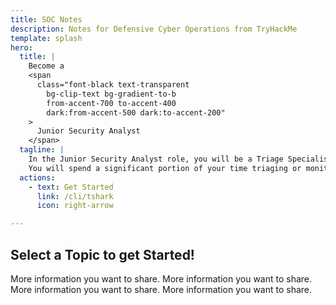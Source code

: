 ```yaml
---
title: SOC Notes
description: Notes for Defensive Cyber Operations from TryHackMe
template: splash
hero:
  title: |
    Become a
    <span
      class="font-black text-transparent
        bg-clip-text bg-gradient-to-b
        from-accent-700 to-accent-400
        dark:from-accent-500 dark:to-accent-200"
    >
      Junior Security Analyst
    </span>
  tagline: |
    In the Junior Security Analyst role, you will be a Triage Specialist.
    You will spend a significant portion of your time triaging or monitoring the event logs and alerts.
  actions:
    - text: Get Started
      link: /cli/tshark
      icon: right-arrow

---
```




## Select a Topic to get Started!

<CardGrid>
  <LinkCard title="CLI Tools" href="/cli/tshark">
    More information you want to share.
  </LinkCard>
   <LinkCard title="Tools" href="/tools/splunk/">
    More information you want to share.
  </LinkCard>
   <LinkCard title="DFIR" href="/dfir/ir-event-log-cheatsheet/">
    More information you want to share.
  </LinkCard>
  <LinkCard title="Miscellaneous" href="/uncategorized/email/">
    More information you want to share.
  </LinkCard>
</CardGrid>
